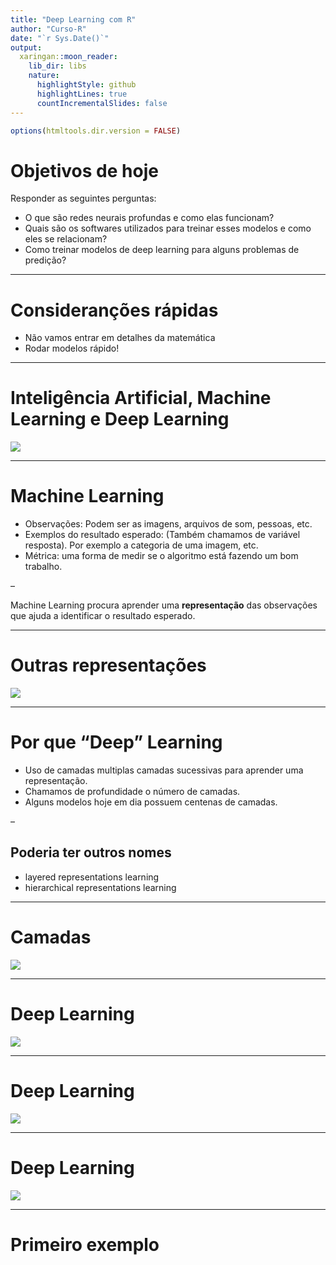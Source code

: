 ```yaml
---
title: "Deep Learning com R"
author: "Curso-R"
date: "`r Sys.Date()`"
output:
  xaringan::moon_reader:
    lib_dir: libs
    nature:
      highlightStyle: github
      highlightLines: true
      countIncrementalSlides: false
---
```


```r
options(htmltools.dir.version = FALSE)
```

# Objetivos de hoje

Responder as seguintes perguntas:

* O que são redes neurais profundas e como elas funcionam?
* Quais são os softwares utilizados para treinar esses modelos e como eles se relacionam?
* Como treinar modelos de deep learning para alguns problemas de predição?

---

# Consideranções rápidas

* Não vamos entrar em detalhes da matemática
* Rodar modelos rápido!

---

# Inteligência Artificial, Machine Learning e Deep Learning

![](https://user-images.githubusercontent.com/4706822/48161809-a4ba3680-e2c2-11e8-856a-52b9a7e18586.png)

---

# Machine Learning

- Observações: Podem ser as imagens, arquivos de som, pessoas, etc.
- Exemplos do resultado esperado: (Também chamamos de variável resposta). Por exemplo a categoria de uma imagem, etc.
- Métrica: uma forma de medir se o algoritmo está fazendo um bom trabalho.

--

Machine Learning procura aprender uma **representação** das observações que ajuda a identificar o resultado esperado.

---

# Outras representações

![](https://i0.wp.com/flowingdata.com/wp-content/uploads/2017/08/Projection-face.png?fit=720%2C513&ssl=1)

---

# Por que "Deep" Learning

* Uso de camadas multiplas camadas sucessivas para aprender uma representação.
* Chamamos de profundidade o número de camadas.
* Alguns modelos hoje em dia possuem centenas de camadas.

--

## Poderia ter outros nomes

- layered representations learning
- hierarchical representations learning

---

# Camadas

![](https://user-images.githubusercontent.com/4706822/48164108-b9013200-e2c8-11e8-86ef-652bd7f6b19a.png)

---

# Deep Learning

![](https://user-images.githubusercontent.com/4706822/48164481-c834af80-e2c9-11e8-97d9-6cf234454aa2.png)

---

# Deep Learning

![](https://user-images.githubusercontent.com/4706822/48164502-d5ea3500-e2c9-11e8-8dea-150dff09131b.png)

---

# Deep Learning

![](https://user-images.githubusercontent.com/4706822/48164527-e4d0e780-e2c9-11e8-91b5-1490cd3eca92.png)


---

# Primeiro exemplo




